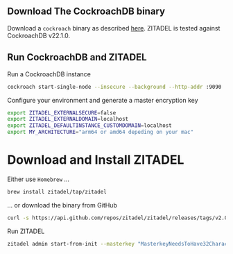 ## Download The CockroachDB binary

Download a `cockroach` binary as described [here](https://www.cockroachlabs.com/docs/v22.1/install-cockroachdb).
ZITADEL is tested against CockroachDB v22.1.0.

## Run CockroachDB and ZITADEL

Run a CockroachDB instance

```bash
cockroach start-single-node --insecure --background --http-addr :9090
```

Configure your environment and generate a master encryption key

```bash
export ZITADEL_EXTERNALSECURE=false
export ZITADEL_EXTERNALDOMAIN=localhost
export ZITADEL_DEFAULTINSTANCE_CUSTOMDOMAIN=localhost
export MY_ARCHITECTURE="arm64 or amd64 depeding on your mac"
```

# Download and Install ZITADEL

Either use `Homebrew`  ...

```bash
brew install zitadel/tap/zitadel
```

... or download the binary from GitHub

```bash
curl -s https://api.github.com/repos/zitadel/zitadel/releases/tags/v2.0.0-v2-alpha.17 | grep "browser_download_url.*zitadel_.*_darwin_${MY_ARCHITECTURE}" | cut -d '"' -f 4 | sudo wget -i - -O /usr/local/bin/zitadel && sudo chmod +x /usr/local/bin/zitadel && sudo chown $(id -u):$(id -g) /usr/local/bin/zitadel
```

Run ZITADEL

```bash
zitadel admin start-from-init --masterkey "MasterkeyNeedsToHave32Characters"
```
